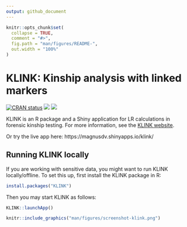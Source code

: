 ```yaml
---
output: github_document
---
```


<!-- README.md is generated from README.Rmd. Please edit that file -->

```r
knitr::opts_chunk$set(
  collapse = TRUE,
  comment = "#>",
  fig.path = "man/figures/README-",
  out.width = "100%"
)
```

# KLINK: Kinship analysis with linked markers

<!-- badges: start -->
[![CRAN status](https://www.r-pkg.org/badges/version/KLINK)](https://CRAN.R-project.org/package=KLINK)
[![](https://cranlogs.r-pkg.org/badges/grand-total/KLINK?color=yellow)](https://cran.r-project.org/package=KLINK)
[![](https://cranlogs.r-pkg.org/badges/last-month/KLINK?color=yellow)](https://cran.r-project.org/package=KLINK)
<!-- badges: end -->

KLINK is an R package and a Shiny application for LR calculations in forensic kinship testing. 
For more information, see the [KLINK website](https://magnusdv.github.io/pedsuite/articles/web_only/klink.html).

Or try the live app here: https://magnusdv.shinyapps.io/klink/

## Running KLINK locally

If you are working with sensitive data, you might want to run KLINK locally/offline. To set this up, first install the KLINK package in R:

```r
install.packages("KLINK")
```

Then you may start KLINK as follows:
```r
KLINK::launchApp()
```

```r
knitr::include_graphics("man/figures/screenshot-klink.png")
```
